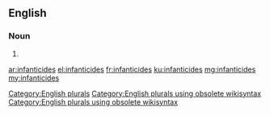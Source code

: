 ==English==

===Noun===
{{head|en}}

# {{plural of|infanticide}}

[[Category:English plurals]][[Category:English plurals using obsolete wikisyntax]][[Category:English plurals using obsolete wikisyntax]]

[[ar:infanticides]]
[[el:infanticides]]
[[fr:infanticides]]
[[ku:infanticides]]
[[mg:infanticides]]
[[my:infanticides]]